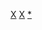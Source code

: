 {{Catnav|頁面分類|人物|各國人物|中国人|各地中国人|福建人}}

[[Category:宁德人|X]]
[[Category:福建省各县市人物|X]]
[[Category:霞浦县|*]]